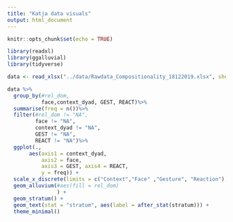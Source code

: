 ```yaml
---
title: "Katja data visuals"
output: html_document
---
```


```r
knitr::opts_chunk$set(echo = TRUE)

library(readxl)
library(ggalluvial)
library(tidyverse)
```

```r
data <- read_xlsx("../data/Rawdata_Compositionality_18122019.xlsx", sheet = 1)
```
```r

data %>%
  group_by(#rel_dom,
           face,context_dyad, GEST, REACT)%>%
  summarise(freq = n())%>%
  filter(#rel_dom != "NA", 
         face != "NA",
         context_dyad != "NA",
         GEST != "NA",
         REACT != "NA")%>%
  ggplot(.,
       aes(axis1 = context_dyad, 
           axis2 = face, 
           axis3 = GEST, axis4 = REACT,
           y = freq)) +
  scale_x_discrete(limits = c("Context","Face" ,"Gesture", "Reaction"), expand = c(.2, .05)) +
  geom_alluvium(#aes(fill = rel_dom)
                ) +
  geom_stratum() +
  geom_text(stat = "stratum", aes(label = after_stat(stratum))) +
  theme_minimal()

```


